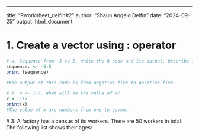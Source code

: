 ---
title: "Rworksheet_delfin#2"
author: "Shaun Angelo Delfin"
date: "2024-09-25"
output: html_document

# 1. Create a vector using : operator
```r
# a. Sequence from -5 to 5. Write the R code and its output. Describe its output.
sequence. <- -5:5
print (sequence)

#the output of this code is from negative five to positive five.

# b. x <- 1:7. What will be the value of x?
x <- 1:7
print(x)
#The value of x are numbers from one to seven.
```
 # 3. A factory has a census of its workers. There are 50 workers in total. The following list shows their ages:
```r

```
   


